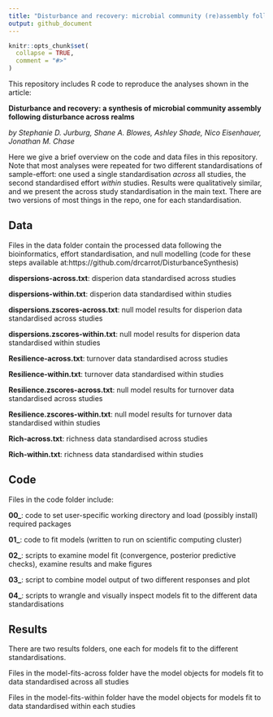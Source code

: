 ```yaml
---
title: "Disturbance and recovery: microbial community (re)assembly following disturbance across realms"
output: github_document
---
```


<!-- README.md is generated from README.Rmd. Please edit that file -->

```r
knitr::opts_chunk$set(
  collapse = TRUE,
  comment = "#>"
)
```

<!-- badges: start -->
<!-- badges: end -->

This repository includes R code to reproduce the analyses shown in the article: 

**Disturbance and recovery: a synthesis of microbial community assembly following disturbance across realms**

*by Stephanie D. Jurburg, Shane A. Blowes, Ashley Shade, Nico Eisenhauer, Jonathan M. Chase*

Here we give a brief overview on the code and data files in this repository. Note that most analyses were repeated for two different standardisations of sample-effort: one used a single standardisation *across* all studies, the second standardised effort *within* studies. Results were qualitatively similar, and we present the across study standardisation in the main text. There are two versions of most things in the repo, one for each standardisation.

## Data

Files in the data folder contain the processed data following the bioinformatics, effort standardisation, and null modelling (code for these steps available at:https://github.com/drcarrot/DisturbanceSynthesis)

**dispersions-across.txt**: disperion data standardised across studies

**dispersions-within.txt**: disperion data standardised within studies

**dispersions.zscores-across.txt**: null model results for disperion data standardised across studies

**dispersions.zscores-within.txt**: null model results for disperion data standardised within studies

**Resilience-across.txt**: turnover data standardised across studies

**Resilience-within.txt**: turnover data standardised within studies

**Resilience.zscores-across.txt**: null model results for turnover data standardised across studies

**Resilience.zscores-within.txt**: null model results for turnover data standardised within studies

**Rich-across.txt**: richness data standardised across studies

**Rich-within.txt**: richness data standardised within studies

## Code

Files in the code folder include:

**00_**: code to set user-specific working directory and load (possibly install) required packages

**01_**: code to fit models (written to run on scientific computing cluster)

**02_**: scripts to examine model fit (convergence, posterior predictive checks), examine results and make figures

**03_**: script to combine model output of two different responses and plot

**04_**: scripts to wrangle and visually inspect models fit to the different data standardisations

## Results

There are two results folders, one each for models fit to the different standardisations.

Files in the model-fits-across folder have the model objects for models fit to data standardised across all studies

Files in the model-fits-within folder have the model objects for models fit to data standardised within each studies
